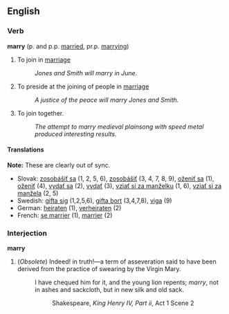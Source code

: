 == English ==
=== Verb ===
'''marry''' (p. and p.p. [[married]], pr.p. [[marrying]])

# To join in [[marriage]]
#: ''Jones and Smith will marry in June.''
# To preside at the joining of people in [[marriage]]
#: ''A justice of the peace will marry Jones and Smith.''
# To join together.
#: ''The attempt to marry medieval plainsong with speed metal produced interesting results.''

==== Translations ====
'''Note:''' These are clearly out of sync.
*Slovak: [[zosobášiť sa]] (1, 2, 5, 6), [[zosobášiť]] (3, 4, 7, 8, 9), [[oženiť sa]] (1), [[oženiť]] (4), [[vydať sa]] (2), [[vydať]] (3), [[vziať si za manželku]] (1, 6), [[vziať si za manžela]] (2, 5)
*Swedish: [[gifta sig]] (1,2,5,6), [[gifta bort]] (3,4,7,8), [[viga]] (9)
*German: [[heiraten]] (1), [[verheiraten]] (2)
*French: [[se marrier]] (1), [[marrier]] (2)

===Interjection===
'''marry'''

#(''Obsolete'') Indeed! in truth!&mdash;a term of asseveration said to have been derived from the practice of swearing by the Virgin Mary.
#:I have chequed him for it, and the young lion repents; ''marry'', not in ashes and sackcloth, but in new silk and old sack.
#::Shakespeare, ''King Henry IV, Part ii'', Act 1 Scene 2